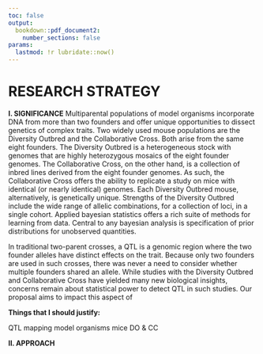 ```yaml
---
toc: false
output: 
  bookdown::pdf_document2:
    number_sections: false
params:
  lastmod: !r lubridate::now()
---
```



# RESEARCH STRATEGY

**I. SIGNIFICANCE** Multiparental populations of model organisms incorporate DNA from more than two founders and offer unique opportunities to dissect genetics of complex traits. Two widely used mouse populations are the Diversity Outbred and the Collaborative Cross. Both arise from the same eight founders. The Diversity Outbred is a heterogeneous stock with genomes that are highly heterozygous mosaics of the eight founder genomes. The Collaborative Cross, on the other hand, is a collection of inbred lines derived from the eight founder genomes. As such, the Collaborative Cross offers the ability to replicate a study on mice with identical (or nearly identical) genomes. Each Diversity Outbred mouse, alternatively, is genetically unique. Strengths of the Diversity Outbred include the wide range of allelic combinations, for a collection of loci, in a single cohort. 
Applied bayesian statistics offers a rich suite of methods for learning from data. Central to any bayesian analysis is specification of prior distributions for unobserved quantities. 

In traditional two-parent crosses, a QTL is a genomic region where the two founder alleles have distinct effects on the trait. Because only two founders are used in such crosses, there was never a need to consider whether multiple founders shared an allele. While studies with the Diversity Outbred and Collaborative Cross have yielded many new biological insights, concerns remain about statistical power to detect QTL in such studies. Our proposal aims to impact this aspect of 

**Things that I should justify:**

QTL mapping
model organisms
mice
DO & CC





**II. APPROACH**



